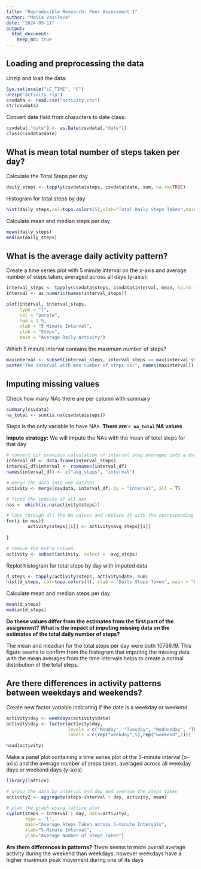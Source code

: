 ```yaml
---
title: "Reproducible Research: Peer Assessment 1"
author: "Maiia Vasileva"
date: "2024-09-11"
output: 
  html_document:
    keep_md: true
---
```



## Loading and preprocessing the data

Unzip and load the data:
```r
Sys.setlocale("LC_TIME", "C")
unzip("activity.zip")
csvdata <- read.csv("activity.csv")
str(csvdata)
```

Convert date field from characters to date class:
```r
csvdata[,"date"] <- as.Date(csvdata[,"date"])
class(csvdata$date)
```


## What is mean total number of steps taken per day?

Calculate the Total Steps per day
```r
daily_steps <- tapply(csvdata$steps, csvdata$date, sum, na.rm=TRUE)
```

Histogram for total steps by day
```r
hist(daily_steps,col=topo.colors(5),xlab="Total Daily Steps Taken",main="Histogram of Daily Total Steps")

```

Calculate mean and median steps per day
```r
mean(daily_steps)
median(daily_steps)
```


## What is the average daily activity pattern?

Create a time series plot with 5 minute interval on the x-axis and  average number of steps taken, averaged across all days (y-axis):
```r
interval_steps <- tapply(csvdata$steps, csvdata$interval, mean, na.rm = TRUE)
interval <- as.numeric(names(interval_steps))

plot(interval, interval_steps, 
     type = "l",
     col = "purple",
     lwd = 1.9,
     xlab = "5 Minute Interval", 
     ylab = "Steps", 
     main = "Average Daily Activity")
```

Which 5 minute interval contains the maximum number of steps? 
```r
maxinterval <- subset(interval_steps, interval_steps == max(interval_steps))
paste("The interval with max number of steps is:", names(maxinterval))
```


## Imputing missing values

Check how many NAs there are per column with summary
```r
summary(csvdata)
na_total <- sum(is.na(csvdata$steps))
```
*Steps* is the only variable to have NAs. **There are `r na_total` NA values**


**Impute strategy:** We will impute the NAs with the mean of total steps for that day
```r
# convert our previous calculation of interval step averages into a data frame
interval_df <- data.frame(interval_steps)
interval_df$interval <- rownames(interval_df)
names(interval_df) <- c("avg_steps", "interval")

# merge the data into one dataset
activity <- merge(csvdata, interval_df, by = "interval", all = T)

# finds the indices of all nas
nas <- which(is.na(activity$steps))

# loop through all the NA values and replace it with the corresponding average value by date
for(i in nas){
        activity$steps[[i]] <- activity$avg_steps[[i]]
        
}

# remove the extra column 
activity <- subset(activity, select = -avg_steps)

```

Replot histogram for total steps by day with imputed data
```r
d_steps <- tapply(activity$steps, activity$date, sum)
hist(d_steps, col=topo.colors(4), xlab = "Daily Steps Taken", main = "Histogram of Daily Total Steps")

```

Calculate mean and median steps per day
```r
mean(d_steps)
median(d_steps)
```

**Do these values differ from the estimates from the first part of the assignment? What is the impact of imputing missing data on the estimates of the total daily number of steps?**

The mean and meadian for the total steps per day were both 10766.19. This figure seems to confirm from the histogram that imputing the missing data with the mean averages from the time intervals helps to create a normal distribution of the total steps. 


## Are there differences in activity patterns between weekdays and weekends?

Create new factor variable indicating if the date is a weekday or weekend
```r
activity$day <- weekdays(activity$date)
activity$day <- factor(activity$day,
                       levels = c("Monday", "Tuesday", "Wednesday", "Thursday", "Friday", "Saturday", "Sunday"),
                       labels = c(rep("weekday",5),rep("weekend",2)))

head(activity)

```


Make a panel plot containing a time series plot of the 5-minute interval (x-axis) and the average number of steps taken, averaged across all weekday days or weekend days (y-axis)
```r
library(lattice)

# group the data by interval and day and average the steps taken
activity2 <- aggregate(steps~interval + day, activity, mean)

# plot the graph using lattice plot
xyplot(steps ~ interval | day, data=activity2, 
       type = 'l',
       main="Average Steps Taken across 5-minute Intervals",
       xlab="5-Minute Interval",
       ylab="Average Number of Steps Taken")
```

**Are there differences in patterns?** There seems to more overall average activity during the weekend than weekdays, however weekdays have a higher maximum peak movement during one of its days